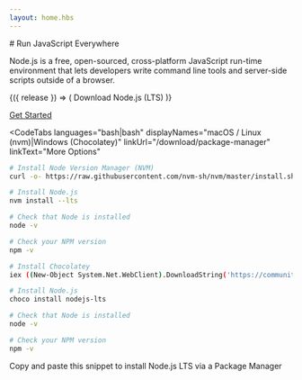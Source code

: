 ```yaml
---
layout: home.hbs
---
```


<section>

<WithBadge section="index" />

<div className="flex flex-col gap-4">
# Run JavaScript Everywhere

Node.js is a free, open-sourced, cross-platform JavaScript run-time
environment that lets developers write command line tools and server-side
scripts outside of a browser.

</div>

<div className="flex flex-col md:flex-row gap-2 w-full">
  <WithNodeRelease status={['Active LTS', 'Maintenance LTS']}>
    {({ release }) => (
      <DownloadButton release={release}>Download Node.js (LTS)</DownloadButton>
    )}
  </WithNodeRelease>

[Get Started](/learn)

</div>

</section>

<section>

<CodeTabs
  languages="bash|bash"
  displayNames="macOS / Linux (nvm)|Windows (Chocolatey)"
  linkUrl="/download/package-manager"
  linkText="More Options"
>

```bash
# Install Node Version Manager (NVM)
curl -o- https://raw.githubusercontent.com/nvm-sh/nvm/master/install.sh | bash

# Install Node.js
nvm install --lts

# Check that Node is installed
node -v

# Check your NPM version
npm -v
```

```bash
# Install Chocolatey
iex ((New-Object System.Net.WebClient).DownloadString('https://community.chocolatey.org/install.ps1'))

# Install Node.js
choco install nodejs-lts

# Check that Node is installed
node -v

# Check your NPM version
npm -v
```

</CodeTabs>

Copy and paste this snippet to install Node.js LTS via a Package Manager

</section>
